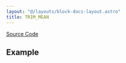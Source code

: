 ```yaml
---
layout: "@/layouts/block-docs-layout.astro"
title: TRIM_MEAN
---
```



<PythonDocsDisplay docstring={docstring} />

[Source Code](https://github.com/flojoy-ai/blocks/blob/main/blocks/SCIPY/STATS/TRIM_MEAN/TRIM_MEAN.py)

## Example
